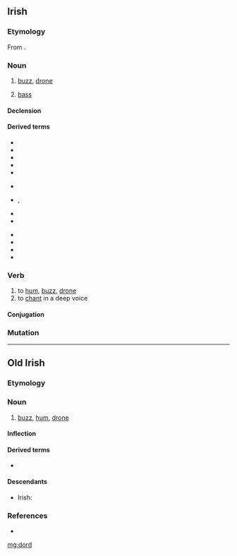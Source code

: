 {{also|dörd}}
==Irish==

===Etymology===
From {{inh|ga|sga|dord||buzzing, humming, droning, intoning}}.

===Noun===
{{ga-noun|m|doird|doird}}

# [[buzz]], [[drone]]
# {{lb|ga|music}} [[bass]]

====Declension====
{{ga-decl-m1|d|ord|oird}}

====Derived terms====
{{der-top3}}
* {{l|ga|andord|t=drone, chant}}
* {{l|ga|dordfhocal|t=buzzword}}
* {{l|ga|dord figiúrtha|t=figured bass}}
* {{l|ga|dord-druma|t=bass drum}}
* {{l|ga|dordeochair|t=bass clef}}
{{der-mid3}}
* {{l|ga|dordghuth|t=bass voice}}
* {{l|ga|dordlíne}}, {{l|ga|líne an doird|t=bassline}}
* {{l|ga|dordóir|t=bassist}}
* {{l|ga|dordveidhil|t=cello}}
{{der-mid3}}
* {{l|ga|dordveidhlín|t=bass fiddle}}
* {{l|ga|fo-dhord|t=subdued murmur; backbiting}}
* {{l|ga|fo-dhordaire|t=subwoofer}}
* {{l|ga|olldord|t=double bass, contrabass}}
{{der-bottom}}

===Verb===
{{ga-verb|pres=dordann|fut=dordfaidh|vn=dordadh|pp=dordta}}

# to [[hum]], [[buzz]], [[drone]]
# to [[chant]] in a deep voice

====Conjugation====
{{ga-conj-1a|d|or|d|broad}}

===Mutation===
{{ga-mut-cons|d|ord}}

----

==Old Irish==

===Etymology===
{{rfe|sga}}

===Noun===
{{sga-noun}}

# [[buzz]], [[hum]], [[drone]]

====Inflection====
{{sga-decl-noun
|class=o-?
}}

====Derived terms====
* {{l|sga|dordaid}}

====Descendants====
* Irish: {{l|ga|dord}}

===References===
* {{R:DIL|18319}}

[[mg:dord]]